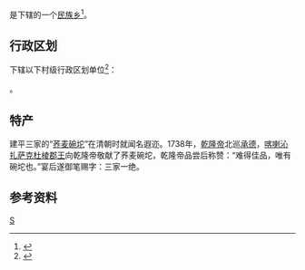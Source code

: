 {{中国乡级行政区|21/13/22/218/000}}

'''{{PAGENAMEBASE}}'''是{{PRC admin/fullname|21/13/22/218/000|3}}下辖的一个[[民族乡|民族乡]]<ref>{{PRC admin/ref sgc|{{PRC admin/parent|21/13/22/218/000}}}}</ref>。

== 行政区划 ==
{{PAGENAMEBASE}}下辖以下村级行政区划单位<ref>{{PRC admin/ref sgc|21/13/22/218/000}}</ref>：

{{PRC admin/children|21/13/22/218/000}}。

==特产==
建平三家的“[[碗脱|荞麦碗坨]]”在清朝时就闻名遐迩。1738年，[[乾隆帝|乾隆帝]]北巡[[承德|承德]]，[[喀喇沁扎萨克杜棱郡王|喀喇沁扎萨克杜棱郡王]]向乾隆帝敬献了荞麦碗坨，乾隆帝品尝后称赞：“难得佳品，唯有碗坨也。”宴后遂御笔赐字：三家一绝。

== 参考资料 ==
{{reflist}}

{{辽宁行政区划小作品}}
{{PRC admin/navcat|21/13/22/218/000}}
[[Category:辽宁省蒙古族乡|S]]